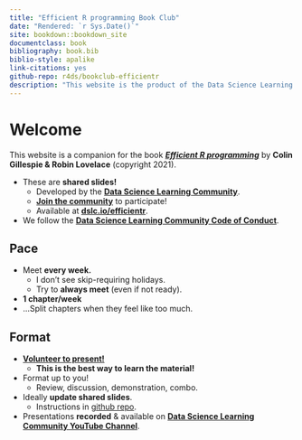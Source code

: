 ```yaml
--- 
title: "Efficient R programming Book Club"
date: "Rendered: `r Sys.Date()`"
site: bookdown::bookdown_site
documentclass: book
bibliography: book.bib
biblio-style: apalike
link-citations: yes
github-repo: r4ds/bookclub-efficientr
description: "This website is the product of the Data Science Learning Community's Efficient R programming Book Club."
---
```


# Welcome {-}

This website is a companion for the book [***Efficient R programming***](https://csgillespie.github.io/efficientR/index.html) by **Colin Gillespie &  Robin Lovelace** (copyright 2021).

-   These are **shared slides!**
    -   Developed by the [**Data Science Learning Community**](https://dslc.io).
    -   [**Join the community**](https://dslc.io/join) to participate!
    -   Available at [**dslc.io/efficientr**](https://dslc.io/efficientr).
-   We follow the [**Data Science Learning Community Code of Conduct**](https://dslc.io/conduct).

## Pace {-}

-   Meet **every week.**
    -   I don't see skip-requiring holidays.
    -   Try to **always meet** (even if not ready).
-   **1 chapter/week**
-   ...Split chapters when they feel like too much.

## Format {-}

-   [**Volunteer to present!**](https://docs.google.com/spreadsheets/d/14ZEsvT-qaNRCvdJk_IXMLbZ_gXF4wJeSMlhNJNobhQs/edit?usp=sharing)
    -   **This is the best way to learn the material!**
-   Format up to you!
    -   Review, discussion, demonstration, combo.
-   Ideally **update shared slides**.
    -   Instructions in [github repo](https://github.com/r4ds/bookclub-efficientr).
-   Presentations **recorded** & available on [**Data Science Learning Community YouTube Channel**](https://dslc.io/youtube).
